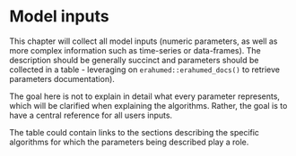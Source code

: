 # Model inputs {#sec-model-inputs}

This chapter will collect all model inputs (numeric parameters, as well as more complex information such as time-series or data-frames). The description should be generally succinct and parameters should be collected in a table - leveraging on `erahumed::erahumed_docs()` to retrieve parameters documentation).

The goal here is not to explain in detail what every parameter represents, which will be clarified when explaining the algorithms. Rather, the goal is to have a central reference for all users inputs.

The table could contain links to the sections describing the specific algorithms for which the parameters being described play a role.
